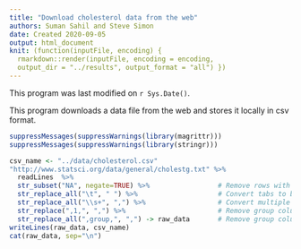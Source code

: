 ```yaml
---
title: "Download cholesterol data from the web"
authors: Suman Sahil and Steve Simon
date: Created 2020-09-05
output: html_document
knit: (function(inputFile, encoding) {
  rmarkdown::render(inputFile, encoding = encoding,
  output_dir = "../results", output_format = "all") })  
---
```


This program was last modified on `r Sys.Date()`.

This program downloads a data file from the web and stores it locally in csv format.

```r
suppressMessages(suppressWarnings(library(magrittr)))
suppressMessages(suppressWarnings(library(stringr)))
```

```r
csv_name <- "../data/cholesterol.csv"
"http://www.statsci.org/data/general/cholestg.txt" %>%
  readLines  %>%
  str_subset("NA", negate=TRUE) %>%                 # Remove rows with missing data
  str_replace_all("\t", " ") %>%                    # Convert tabs to blanks
  str_replace_all("\\s+", ",") %>%                  # Convert multiple blanks to commas
  str_replace(",1,", ",") %>%                       # Remove group column
  str_replace_all(",group,", ",") -> raw_data       # Remove group column name
writeLines(raw_data, csv_name)
cat(raw_data, sep="\n")
```
